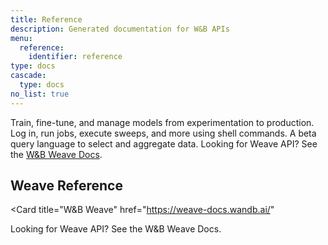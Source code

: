 ```yaml
---
title: Reference
description: Generated documentation for W&B APIs
menu:
  reference:
    identifier: reference
type: docs
cascade:
  type: docs
no_list: true
---
```




<CardGroup cols={2}>
<Card title="Python Library" href="/models/ref/python/">
Train, fine-tune, and manage models from experimentation to production.
</Card>
<Card title="Command Line Interface" href="/models/ref/cli/">
Log in, run jobs, execute sweeps, and more using shell commands.
</Card>
</CardGroup>

<CardGroup cols={2}>
<Card title="Query Panels" href="/models/ref/query-panel/">
A beta query language to select and aggregate data.
</Card>
<Card title="W&B Weave">
<ClickableCard href="https://weave-docs.wandb.ai/">
Looking for Weave API? See the <a href="https://weave-docs.wandb.ai/">W&B Weave Docs</a>.
</ClickableCard>
</Card>
</CardGroup>

## Weave Reference

<Card
  title="W&B Weave"
  href="https://weave-docs.wandb.ai/"
>
  Looking for Weave API? See the W&B Weave Docs.
</Card>